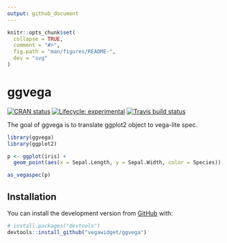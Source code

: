 ```yaml
---
output: github_document
---
```


<!-- README.md is generated from README.Rmd. Please edit that file -->

```r
knitr::opts_chunk$set(
  collapse = TRUE,
  comment = "#>",
  fig.path = "man/figures/README-",
  dev = "svg"
)
```
# ggvega

<!-- badges: start -->
[![CRAN status](https://www.r-pkg.org/badges/version/ggvega)](https://cran.r-project.org/package=ggvega)
[![Lifecycle: experimental](https://img.shields.io/badge/lifecycle-experimental-orange.svg)](https://www.tidyverse.org/lifecycle/#experimental)
[![Travis build status](https://travis-ci.org/vegawidget/ggvega.svg?branch=master)](https://travis-ci.org/vegawidget/ggvega)
<!-- badges: end -->

The goal of ggvega is to translate ggplot2 object to vega-lite spec.

```r
library(ggvega)
library(ggplot2)

p <- ggplot(iris) + 
  geom_point(aes(x = Sepal.Length, y = Sepal.Width, color = Species))

as_vegaspec(p)
```

## Installation

You can install the development version from [GitHub](https://github.com/) with:

``` r
# install.packages("devtools")
devtools::install_github("vegawidget/ggvega")
```
